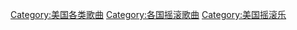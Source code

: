 [[Category:美国各类歌曲|Category:美国各类歌曲]]
[[Category:各国摇滚歌曲|Category:各国摇滚歌曲]]
[[Category:美国摇滚乐|Category:美国摇滚乐]]